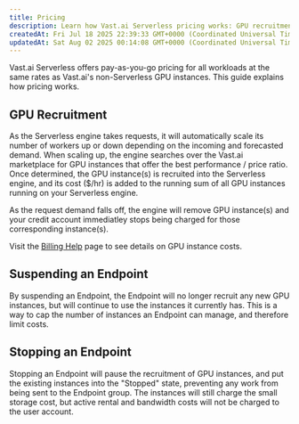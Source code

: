 ```yaml
---
title: Pricing
description: Learn how Vast.ai Serverless pricing works: GPU recruitment, endpoint suspension, and stopping. Understand how the system scales up and down based on demand, how to suspend an endpoint, and how to stop an endpoint.
createdAt: Fri Jul 18 2025 22:39:33 GMT+0000 (Coordinated Universal Time)
updatedAt: Sat Aug 02 2025 00:14:08 GMT+0000 (Coordinated Universal Time)
---
```


Vast.ai Serverless offers pay-as-you-go pricing for all workloads at the same rates as Vast.ai's non-Serverless GPU instances. This guide explains how pricing works.

## GPU Recruitment

As the Serverless engine takes requests, it will automatically scale its number of workers up or down depending on the incoming and forecasted demand. When scaling up, the engine searches over the Vast.ai marketplace for GPU instances that offer the best performance / price ratio. Once determined, the GPU instance(s) is recruited into the Serverless engine, and its cost ($/hr) is added to the running sum of all GPU instances running on your Serverless engine.&#x20;

As the request demand falls off, the engine will remove GPU instance(s) and your credit account immediatley stops being charged for those corresponding instance(s).

Visit the [Billing Help](https://docs.vast.ai/billing#ugwiY) page to see details on GPU instance costs.

## Suspending an Endpoint

By suspending an Endpoint, the Endpoint will no longer recruit any new GPU instances, but will continue to use the instances it currently has. This is a way to cap the number of instances an Endpoint can manage, and therefore limit costs.&#x20;

## Stopping an Endpoint

Stopping an Endpoint will pause the recruitment of GPU instances, and put the existing instances into the "Stopped" state, preventing any work from being sent to the Endpoint group. The instances will still charge the small storage cost, but active rental and bandwidth costs will not be charged to the user account.&#x20;

